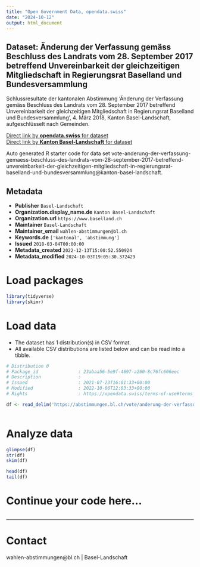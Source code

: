 ```yaml
---
title: "Open Government Data, opendata.swiss"
date: "2024-10-12"
output: html_document
---
```


## Dataset: Änderung der Verfassung gemäss Beschluss des Landrats vom 28. September 2017 betreffend Unvereinbarkeit der gleichzeitigen Mitgliedschaft in Regierungsrat Baselland und Bundesversammlung

Schlussresultate der kantonalen Abstimmung 'Änderung der Verfassung gemäss Beschluss des Landrats vom 28. September 2017 betreffend Unvereinbarkeit der gleichzeitigen Mitgliedschaft in Regierungsrat Baselland und Bundesversammlung', 4. März 2018, Kanton Basel-Landschaft, aufgeschlüsselt nach Gemeinden.

[Direct link by **opendata.swiss** for dataset](https://opendata.swiss/de/dataset/anderung-der-verfassung-gemass-beschluss-des-landrats-vom-28-september-2017-betreffend-unverein)<br>
[Direct link by **Kanton Basel-Landschaft** for dataset](https://abstimmungen.bl.ch/vote/anderung-der-verfassung-gemaess-beschluss-des-landrats-vom-28-september-2017-betreffend-unvereinbarkeit-der-gleichzeitigen-mitgliedschaft-in-regierungsrat-baselland-und-bundesversammlung/data)

Auto generated R starter code for data set vote-anderung-der-verfassung-gemaess-beschluss-des-landrats-vom-28-september-2017-betreffend-unvereinbarkeit-der-gleichzeitigen-mitgliedschaft-in-regierungsrat-baselland-und-bundesversammlung@kanton-basel-landschaft.

## Metadata

- **Publisher** `Basel-Landschaft`
- **Organization.display_name.de** `Kanton Basel-Landschaft`
- **Organization.url** `https://www.baselland.ch`
- **Maintainer** `Basel-Landschaft`
- **Maintainer_email** `wahlen-abstimmungen@bl.ch`
- **Keywords.de** `['kantonal', 'abstimmung']`
- **Issued** `2018-03-04T00:00:00`
- **Metadata_created** `2022-12-13T15:00:52.550924`
- **Metadata_modified** `2024-10-03T19:05:30.372429`


# Load packages

```r

library(tidyverse)
library(skimr)

```

# Load data

-   The dataset has 1 distribution(s) in CSV format.
-   All available CSV distributions are listed below and can be read into a tibble.

```r

# Distribution 0
# Package_id               : 23abaa56-5e9f-4697-a260-8c76fc606eec
# Description              : 
# Issued                   : 2021-07-23T16:01:33+00:00
# Modified                 : 2022-10-06T12:03:33+00:00
# Rights                   : https://opendata.swiss/terms-of-use#terms_by

df <- read_delim('https://abstimmungen.bl.ch/vote/anderung-der-verfassung-gemaess-beschluss-des-landrats-vom-28-september-2017-betreffend-unvereinbarkeit-der-gleichzeitigen-mitgliedschaft-in-regierungsrat-baselland-und-bundesversammlung/data-csv')



```

# Analyze data

```r

glimpse(df)
str(df)
skim(df)

head(df)
tail(df)

```

# Continue your code here...

```r

```

------------------------------------------------------------------------

# Contact

wahlen-abstimmungen@bl.ch | Basel-Landschaft
